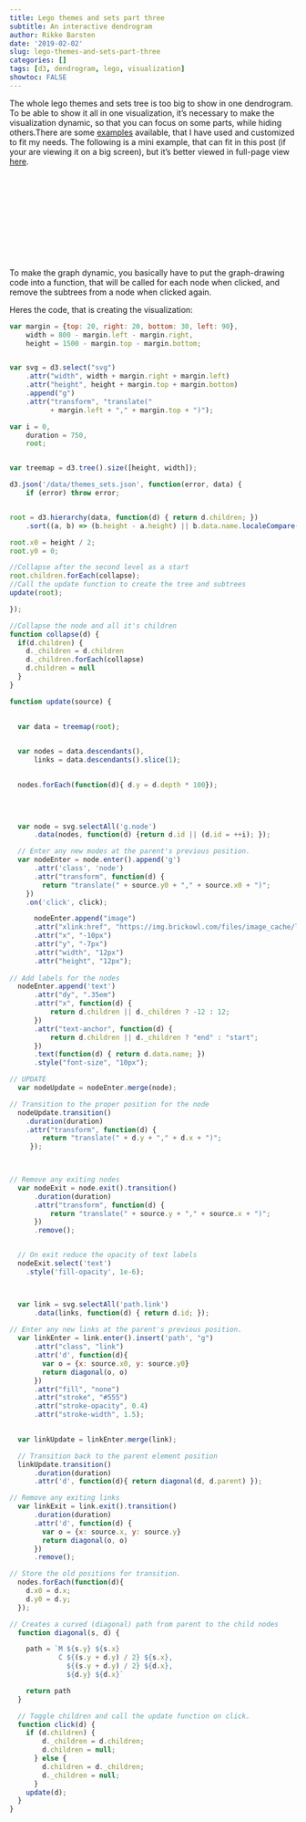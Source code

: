```yaml
---
title: Lego themes and sets part three
subtitle: An interactive dendrogram
author: Rikke Barsten
date: '2019-02-02'
slug: lego-themes-and-sets-part-three
categories: []
tags: [d3, dendrogram, lego, visualization]
showtoc: FALSE
---
```


The whole lego themes and sets tree is too big to show in one dendrogram. To be able to show it all in one visualization, it's necessary to make the visualization dynamic, so that you can focus on some parts, while hiding others.There are some [examples](https://bl.ocks.org/d3noob/43a860bc0024792f8803bba8ca0d5ecd) available, that I have used and customized to fit my needs. The following is a mini example, that can fit in this post (if your are viewing it on a big screen), but it's better viewed in full-page view [here](https://erdetfredag.dk/).

<svg></svg>
<script src="https://d3js.org/d3.v4.min.js"></script>      



To make the graph dynamic, you basically have to put the graph-drawing code into a function, that will be called for each node when clicked, and remove the subtrees from a node when clicked again.

Heres the code, that is creating the visualization:

```js

var margin = {top: 20, right: 20, bottom: 30, left: 90},
    width = 800 - margin.left - margin.right,
    height = 1500 - margin.top - margin.bottom;


var svg = d3.select("svg")
    .attr("width", width + margin.right + margin.left)
    .attr("height", height + margin.top + margin.bottom)
    .append("g")
    .attr("transform", "translate("
          + margin.left + "," + margin.top + ")");

var i = 0,
    duration = 750,
    root;


var treemap = d3.tree().size([height, width]);

d3.json('/data/themes_sets.json', function(error, data) {
    if (error) throw error;


root = d3.hierarchy(data, function(d) { return d.children; })
    .sort((a, b) => (b.height - a.height) || b.data.name.localeCompare(a.data.name));

root.x0 = height / 2;
root.y0 = 0;

//Collapse after the second level as a start
root.children.forEach(collapse);
//Call the update function to create the tree and subtrees
update(root);

});

//Collapse the node and all it's children
function collapse(d) {
  if(d.children) {
    d._children = d.children
    d._children.forEach(collapse)
    d.children = null
  }
}

function update(source) {

 
  var data = treemap(root);

  
  var nodes = data.descendants(),
      links = data.descendants().slice(1);

  
  nodes.forEach(function(d){ d.y = d.depth * 100});

 

  
  var node = svg.selectAll('g.node')
      .data(nodes, function(d) {return d.id || (d.id = ++i); });

  // Enter any new modes at the parent's previous position.
  var nodeEnter = node.enter().append('g')
      .attr('class', 'node')
      .attr("transform", function(d) {
        return "translate(" + source.y0 + "," + source.x0 + ")";
    })
    .on('click', click);

      nodeEnter.append("image")
      .attr("xlink:href", "https://img.brickowl.com/files/image_cache/larger/lego-red-brick-1-x-2-without-bottom-tube-2-887549-81.jpg")
      .attr("x", "-10px")
      .attr("y", "-7px")
      .attr("width", "12px")
      .attr("height", "12px");
  
// Add labels for the nodes
  nodeEnter.append('text')
      .attr("dy", ".35em")
      .attr("x", function(d) {
          return d.children || d._children ? -12 : 12;
      })
      .attr("text-anchor", function(d) {
          return d.children || d._children ? "end" : "start";
      })
      .text(function(d) { return d.data.name; })
      .style("font-size", "10px");

// UPDATE
  var nodeUpdate = nodeEnter.merge(node);

// Transition to the proper position for the node
  nodeUpdate.transition()
    .duration(duration)
    .attr("transform", function(d) { 
        return "translate(" + d.y + "," + d.x + ")";
     });

 

// Remove any exiting nodes
  var nodeExit = node.exit().transition()
      .duration(duration)
      .attr("transform", function(d) {
          return "translate(" + source.y + "," + source.x + ")";
      })
      .remove();


  // On exit reduce the opacity of text labels
  nodeExit.select('text')
    .style('fill-opacity', 1e-6);



  var link = svg.selectAll('path.link')
      .data(links, function(d) { return d.id; });
      
// Enter any new links at the parent's previous position.
  var linkEnter = link.enter().insert('path', "g")
      .attr("class", "link")
      .attr('d', function(d){
        var o = {x: source.x0, y: source.y0}
        return diagonal(o, o)
      })
      .attr("fill", "none")
      .attr("stroke", "#555")
      .attr("stroke-opacity", 0.4)
      .attr("stroke-width", 1.5);

  
  var linkUpdate = linkEnter.merge(link);

  // Transition back to the parent element position
  linkUpdate.transition()
      .duration(duration)
      .attr('d', function(d){ return diagonal(d, d.parent) });

// Remove any exiting links
  var linkExit = link.exit().transition()
      .duration(duration)
      .attr('d', function(d) {
        var o = {x: source.x, y: source.y}
        return diagonal(o, o)
      })
      .remove();

// Store the old positions for transition.
  nodes.forEach(function(d){
    d.x0 = d.x;
    d.y0 = d.y;
  });

// Creates a curved (diagonal) path from parent to the child nodes
  function diagonal(s, d) {

    path = `M ${s.y} ${s.x}
            C ${(s.y + d.y) / 2} ${s.x},
              ${(s.y + d.y) / 2} ${d.x},
              ${d.y} ${d.x}`

    return path
  }

  // Toggle children and call the update function on click.
  function click(d) {
    if (d.children) {
        d._children = d.children;
        d.children = null;
      } else {
        d.children = d._children;
        d._children = null;
      }
    update(d);
  }
}

```



